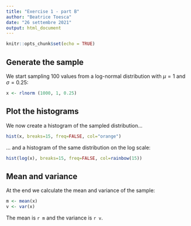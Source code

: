 ---
title: "Exercise 1 - part B"
author: "Beatrice Toesca"
date: "26 settembre 2021"
output: html_document
---

```{r setup, include=FALSE}
knitr::opts_chunk$set(echo = TRUE)
```


## Generate the sample
We start sampling 100 values from a log-normal distribution with $\mu=1$ and $\sigma=0.25$:
```{r sample}
x <- rlnorm (1000, 1, 0.25)
```

## Plot the histograms
We now create a histogram of the sampled distribution...
```{r histogram, echo=FALSE}
hist(x, breaks=15, freq=FALSE, col="orange")
```

... and a histogram of the same distribution on the log scale:
```{r log histogram, echo=FALSE}
hist(log(x), breaks=15, freq=FALSE, col=rainbow(15))
```

## Mean and variance
At the end we calculate the mean and variance of the sample:
```{r mean and sd}
m <- mean(x)
v <- var(x)
```

The mean is `r m` and the variance is `r v`.